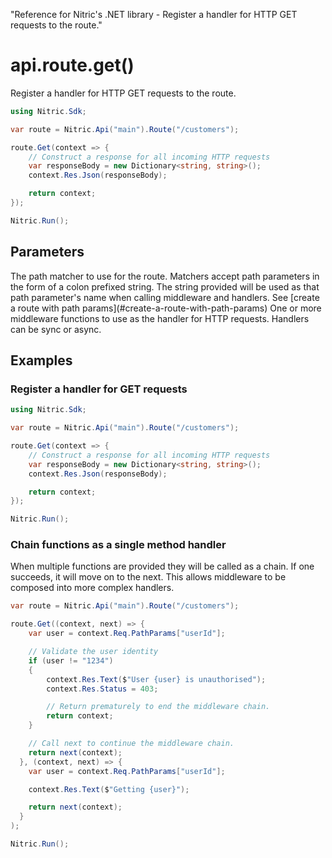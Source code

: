   "Reference for Nitric's .NET library - Register a handler for HTTP GET requests to the route."

# api.route.get()

Register a handler for HTTP GET requests to the route.

```csharp
using Nitric.Sdk;

var route = Nitric.Api("main").Route("/customers");

route.Get(context => {
    // Construct a response for all incoming HTTP requests
    var responseBody = new Dictionary<string, string>();
    context.Res.Json(responseBody);

    return context;
});

Nitric.Run();
```

## Parameters

<Properties>
  <Property name="match" type="string" required>
    The path matcher to use for the route. Matchers accept path parameters in
    the form of a colon prefixed string. The string provided will be used as
    that path parameter's name when calling middleware and handlers. See [create
    a route with path params](#create-a-route-with-path-params)
  </Property>
  <Property
    name="...middleware"
    type="Middleware&lt;HttpContext&gt; or Func&lt;HttpContext, HttpContext&gt;"
    required
  >
    One or more middleware functions to use as the handler for HTTP requests.
    Handlers can be sync or async.
  </Property>
</Properties>

## Examples

### Register a handler for GET requests

```csharp
using Nitric.Sdk;

var route = Nitric.Api("main").Route("/customers");

route.Get(context => {
    // Construct a response for all incoming HTTP requests
    var responseBody = new Dictionary<string, string>();
    context.Res.Json(responseBody);

    return context;
});

Nitric.Run();
```

### Chain functions as a single method handler

When multiple functions are provided they will be called as a chain. If one succeeds, it will move on to the next. This allows middleware to be composed into more complex handlers.

```csharp
var route = Nitric.Api("main").Route("/customers");

route.Get((context, next) => {
    var user = context.Req.PathParams["userId"];

    // Validate the user identity
    if (user != "1234")
    {
        context.Res.Text($"User {user} is unauthorised");
        context.Res.Status = 403;

        // Return prematurely to end the middleware chain.
        return context;
    }

    // Call next to continue the middleware chain.
    return next(context);
  }, (context, next) => {
    var user = context.Req.PathParams["userId"];

    context.Res.Text($"Getting {user}");

    return next(context);
  }
);

Nitric.Run();
```
